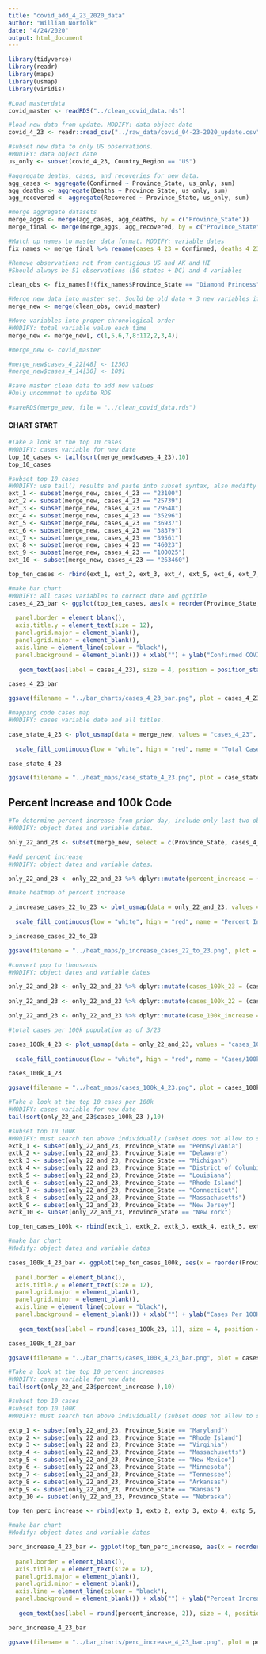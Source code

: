 ```yaml
---
title: "covid_add_4_23_2020_data"
author: "William Norfolk"
date: "4/24/2020"
output: html_document
---
```


```r
library(tidyverse)
library(readr)
library(maps)
library(usmap)
library(viridis)
```

```r
#Load masterdata
covid_master <- readRDS("../clean_covid_data.rds")
```


```r
#load new data from update. MODIFY: data object date
covid_4_23 <- readr::read_csv("../raw_data/covid_04-23-2020_update.csv")
```

```r
#subset new data to only US observations. 
#MODIFY: data object date
us_only <- subset(covid_4_23, Country_Region == "US")
```

```r
#aggregate deaths, cases, and recoveries for new data. 
agg_cases <- aggregate(Confirmed ~ Province_State, us_only, sum)
agg_deaths <- aggregate(Deaths ~ Province_State, us_only, sum)
agg_recovered <- aggregate(Recovered ~ Province_State, us_only, sum)
```

```r
#merge aggregate datasets
merge_aggs <- merge(agg_cases, agg_deaths, by = c("Province_State"))
merge_final <- merge(merge_aggs, agg_recovered, by = c("Province_State"))
```

```r
#Match up names to master data format. MODIFY: variable dates
fix_names <- merge_final %>% rename(cases_4_23 = Confirmed, deaths_4_23 = Deaths, recov_4_23 = Recovered)
```

```r
#Remove observations not from contigious US and AK and HI
#Should always be 51 observations (50 states + DC) and 4 variables

clean_obs <- fix_names[!(fix_names$Province_State == "Diamond Princess" | fix_names$Province_State == "Grand Princess" | fix_names$Province_State == "Guam" | fix_names$Province_State == "Puerto Rico" | fix_names$Province_State == "United States Virgin Islands" | fix_names$Province_State == "US" | fix_names$Province_State == "American Samoa" | fix_names$Province_State == "Northern Mariana Islands" | fix_names$Province_State == "Virgin Islands" | fix_names$Province_State == "Wuhan Evacuee" | fix_names$Province_State == "Recovered"),]
```

```r
#Merge new data into master set. Sould be old data + 3 new variables if successful
merge_new <- merge(clean_obs, covid_master)
```

```r
#Move variables into proper chronological order
#MODIFY: total variable value each time
merge_new <- merge_new[, c(1,5,6,7,8:112,2,3,4)]
```

```r
#merge_new <- covid_master
```

```r
#merge_new$cases_4_22[48] <- 12563
#merge_new$cases_4_14[30] <- 1091

```


```r
#save master clean data to add new values
#Only uncommnet to update RDS

#saveRDS(merge_new, file = "../clean_covid_data.rds")
```

#### CHART START

```r
#Take a look at the top 10 cases
#MODIFY: cases variable for new date
top_10_cases <- tail(sort(merge_new$cases_4_23),10)
top_10_cases
```

```r
#subset top 10 cases
#MODIFY: use tail() results and paste into subset syntax, also modifty cases date value
ext_1 <- subset(merge_new, cases_4_23 == "23100")
ext_2 <- subset(merge_new, cases_4_23 == "25739")
ext_3 <- subset(merge_new, cases_4_23 == "29648")
ext_4 <- subset(merge_new, cases_4_23 == "35296")
ext_5 <- subset(merge_new, cases_4_23 == "36937")
ext_6 <- subset(merge_new, cases_4_23 == "38379")
ext_7 <- subset(merge_new, cases_4_23 == "39561")
ext_8 <- subset(merge_new, cases_4_23 == "46023")
ext_9 <- subset(merge_new, cases_4_23 == "100025")
ext_10 <- subset(merge_new, cases_4_23 == "263460")

top_ten_cases <- rbind(ext_1, ext_2, ext_3, ext_4, ext_5, ext_6, ext_7, ext_8, ext_9, ext_10)
```

```r
#make bar chart
#MODIFY: all cases variables to correct date and ggtitle
cases_4_23_bar <- ggplot(top_ten_cases, aes(x = reorder(Province_State, -cases_4_23), cases_4_23)) + geom_bar(aes(fill = reorder(Province_State, -cases_4_23)),stat = "identity") + theme(axis.text.x = element_text(angle = 45, hjust = 1),
                                                                                                   legend.position = "none",                                                                        axis.text=element_text(size=12),
  panel.border = element_blank(), 
  axis.title.y = element_text(size = 12),
  panel.grid.major = element_blank(),
  panel.grid.minor = element_blank(),
  axis.line = element_line(colour = "black"),
  panel.background = element_blank()) + xlab("") + ylab("Confirmed COVID-19 Cases") + ggtitle("Top Ten Confirmed COVID-19 Cases by State 4/23/2020") +
  
   geom_text(aes(label = cases_4_23), size = 4, position = position_stack(vjust = 0.8))

cases_4_23_bar 
```

```r
ggsave(filename = "../bar_charts/cases_4_23_bar.png", plot = cases_4_23_bar)
```

```r
#mapping code cases map
#MODIFY: cases variable date and all titles.

case_state_4_23 <- plot_usmap(data = merge_new, values = "cases_4_23", color = "black") + 
  
  scale_fill_continuous(low = "white", high = "red", name = "Total Cases", label = scales::comma) + theme(legend.position = "right", plot.title = element_text(color = "black", size = 15, face = "bold"), plot.subtitle = element_text(color = "black", size = 10, face = "italic")) + labs(title = "COVID-19 Confirmed Cases by State", subtitle = "Data as of: 4/23/2020")

case_state_4_23
```

```r
ggsave(filename = "../heat_maps/case_state_4_23.png", plot = case_state_4_23)
```

## Percent Increase and 100k Code

```r
#To determine percent increase from prior day, include only last two observations
#MODIFY: object dates and variable dates.

only_22_and_23 <- subset(merge_new, select = c(Province_State, cases_4_23, cases_4_22, fips, total_pop))
```




```r
#add percent increase
#MODIFY: object dates and variable dates.

only_22_and_23 <- only_22_and_23 %>% dplyr::mutate(percent_increase = (cases_4_23 - cases_4_22) / cases_4_22 * 100)
```

```r
#make heatmap of percent increase

p_increase_cases_22_to_23 <- plot_usmap(data = only_22_and_23, values = "percent_increase", color = "black") + 
  
  scale_fill_continuous(low = "white", high = "red", name = "Percent Increase", label = scales::comma) + theme(legend.position = "right", plot.title = element_text(color = "black", size = 15, face = "bold"), plot.subtitle = element_text(color = "black", size = 10, face = "italic")) + labs(title = "Percent Increase of Confirmed COVID-19 Cases by State", subtitle = "From: 4/22/2020-4/23/2020")

p_increase_cases_22_to_23
```

```r
ggsave(filename = "../heat_maps/p_increase_cases_22_to_23.png", plot = p_increase_cases_22_to_23)
```

```r
#convert pop to thousands
#MODIFY: object dates and variable dates

only_22_and_23 <- only_22_and_23 %>% dplyr::mutate(cases_100k_23 = (cases_4_23 / total_pop) *100000)
  
only_22_and_23 <- only_22_and_23 %>% dplyr::mutate(cases_100k_22 = (cases_4_22 / total_pop) * 100000)

only_22_and_23 <- only_22_and_23 %>% dplyr::mutate(case_100k_increase = (cases_100k_23 - cases_100k_22) / cases_100k_22 *100)

```

```r
#total cases per 100k population as of 3/23

cases_100k_4_23 <- plot_usmap(data = only_22_and_23, values = "cases_100k_23", color = "black") + 
  
  scale_fill_continuous(low = "white", high = "red", name = "Cases/100k Population", label = scales::comma) + theme(legend.position = "right", plot.title = element_text(color = "black", size = 15, face = "bold"), plot.subtitle = element_text(color = "black", size = 10, face = "italic")) + labs(title = "COVID-19 Confirmed Cases Per 100K Individuals by State", subtitle = "Data as of: 4/23/2020")

cases_100k_4_23
```

```r
ggsave(filename = "../heat_maps/cases_100k_4_23.png", plot = cases_100k_4_23)
```

```r
#Take a look at the top 10 cases per 100k
#MODIFY: cases variable for new date
tail(sort(only_22_and_23$cases_100k_23 ),10)
```


```r
#subset top 10 100K
#MODIFY: must search ten above individually (subset does not allow to select by these values for some reason...) and past the states in the code below.Also modify variable and object date names.
extk_1 <- subset(only_22_and_23, Province_State == "Pennsylvania")
extk_2 <- subset(only_22_and_23, Province_State == "Delaware")
extk_3 <- subset(only_22_and_23, Province_State == "Michigan")
extk_4 <- subset(only_22_and_23, Province_State == "District of Columbia")
extk_5 <- subset(only_22_and_23, Province_State == "Louisiana")
extk_6 <- subset(only_22_and_23, Province_State == "Rhode Island")
extk_7 <- subset(only_22_and_23, Province_State == "Connecticut")
extk_8 <- subset(only_22_and_23, Province_State == "Massachusetts")
extk_9 <- subset(only_22_and_23, Province_State == "New Jersey")
extk_10 <- subset(only_22_and_23, Province_State == "New York")

top_ten_cases_100k <- rbind(extk_1, extk_2, extk_3, extk_4, extk_5, extk_6, extk_7, extk_8, extk_9, extk_10)
```

```r
#make bar chart
#Modify: object dates and variable dates

cases_100k_4_23_bar <- ggplot(top_ten_cases_100k, aes(x = reorder(Province_State, -cases_100k_23), cases_100k_23)) + geom_bar(aes(fill = reorder(Province_State, -cases_100k_23)), stat = "identity") + theme(axis.text.x = element_text(angle = 45, hjust = 1),
                                                                                                   legend.position = "none",                                                                        axis.text=element_text(size=12),
  panel.border = element_blank(),   
  axis.title.y = element_text(size = 12),
  panel.grid.major = element_blank(),
  panel.grid.minor = element_blank(),
  axis.line = element_line(colour = "black"),
  panel.background = element_blank()) + xlab("") + ylab("Cases Per 100K Individuals") + ggtitle("Top Ten COVID-19 Confirmed Cases Per 100K Individuals by State 4/23/2020") +
  
   geom_text(aes(label = round(cases_100k_23, 1)), size = 4, position = position_stack(vjust = 0.8))

cases_100k_4_23_bar
```

```r
ggsave(filename = "../bar_charts/cases_100k_4_23_bar.png", plot = cases_100k_4_23_bar)
```

```r
#Take a look at the top 10 percent increases
#MODIFY: cases variable for new date
tail(sort(only_22_and_23$percent_increase ),10)
```

```r
#subset top 10 cases
#subset top 10 100K
#MODIFY: must search ten above individually (subset does not allow to select by these values for some reason...) and past the states in the code below.Also modify variable and object date names.

extp_1 <- subset(only_22_and_23, Province_State == "Maryland")
extp_2 <- subset(only_22_and_23, Province_State == "Rhode Island")
extp_3 <- subset(only_22_and_23, Province_State == "Virginia")
extp_4 <- subset(only_22_and_23, Province_State == "Massachusetts")
extp_5 <- subset(only_22_and_23, Province_State == "New Mexico")
extp_6 <- subset(only_22_and_23, Province_State == "Minnesota")
extp_7 <- subset(only_22_and_23, Province_State == "Tennessee")
extp_8 <- subset(only_22_and_23, Province_State == "Arkansas")
extp_9 <- subset(only_22_and_23, Province_State == "Kansas")
extp_10 <- subset(only_22_and_23, Province_State == "Nebraska")

top_ten_perc_increase <- rbind(extp_1, extp_2, extp_3, extp_4, extp_5, extp_6, extp_7, extp_8, extp_9, extp_10)
```

```r
#make bar chart
#Modify: object dates and variable dates

perc_increase_4_23_bar <- ggplot(top_ten_perc_increase, aes(x = reorder(Province_State, -percent_increase), percent_increase)) + geom_bar(aes(fill = reorder(Province_State, -percent_increase)), stat = "identity") + theme(axis.text.x = element_text(angle = 45, hjust = 1),
                                                                                                   legend.position = "none",                                                                        axis.text=element_text(size=12),
  panel.border = element_blank(),   
  axis.title.y = element_text(size = 12),
  panel.grid.major = element_blank(),
  panel.grid.minor = element_blank(),
  axis.line = element_line(colour = "black"),
  panel.background = element_blank()) + xlab("") + ylab("Percent Increase") + ggtitle("COVID-19: Top Ten Percent Increase by State from 4/22/20-4/23/20") +
  
   geom_text(aes(label = round(percent_increase, 2)), size = 4, position = position_stack(vjust = 0.8))

perc_increase_4_23_bar
```

```r
ggsave(filename = "../bar_charts/perc_increase_4_23_bar.png", plot = perc_increase_4_23_bar)
```
